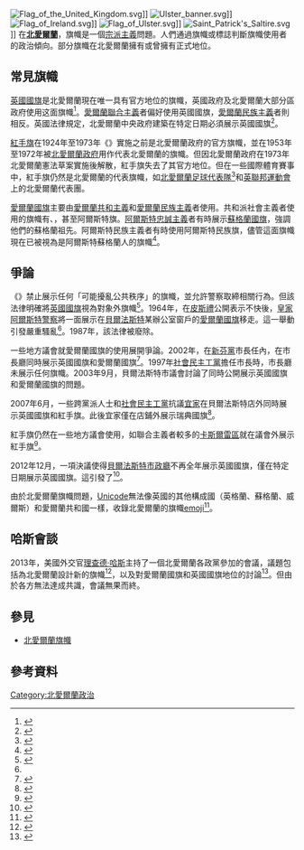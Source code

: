 {{NoteTA
|G1=People
|1=zh-cn:帕特里克;zh-tw:派屈克;zh-hk:派翠克;
}}
[[File:Flag_of_the_United_Kingdom.svg|thumb]]]]
[[File:Ulster_banner.svg|thumb]]]]
[[File:Flag_of_Ireland.svg|thumb]]]]
[[File:Flag_of_Ulster.svg|thumb]]]]
[[File:Saint_Patrick's_Saltire.svg|thumb]]]]
在'''[[北愛爾蘭|北愛爾蘭]]'''，旗幟是一個[[宗派主義|宗派主義]]問題。人們通過旗幟或標誌判斷旗幟使用者的政治傾向。部分旗幟在北愛爾蘭擁有或曾擁有正式地位。

==常見旗幟==
[[英國國旗|英國國旗]]是北愛爾蘭現在唯一具有官方地位的旗幟，英國政府及北愛爾蘭大部分區政府使用这面旗幟<ref>{{cite web|title=The Flags Regulations (Northern Ireland) 2000|url=http://www.niassembly.gov.uk/adhocs/flags/flags.pdf|accessdate=2011-10-05|format=PDF|work=Northern Ireland Assembly|archiveurl=https://web.archive.org/web/20110829141756/http://www.niassembly.gov.uk/adhocs/flags/flags.pdf|archivedate=2011-08-29|dead-url=yes}}</ref>。[[愛爾蘭聯合主義|愛爾蘭聯合主義]]者偏好使用英國國旗，[[愛爾蘭民族主義|愛爾蘭民族主義]]者則相反。英國法律規定，北愛爾蘭中央政府建築在特定日期必須展示英國國旗<ref>{{cite web|title=The Flags Regulations (Northern Ireland) 2000|url=https://www.legislation.gov.uk/nisr/2000/347/contents/made|accessdate=2021-03-28|work=lesgislation.gov.uk|archiveurl=https://web.archive.org/web/20091209115902/http://www.opsi.gov.uk/sr/sr2000/20000347.htm|archivedate=2009-12-09|dead-url=no}}</ref>。

[[紅手旗|紅手旗]]在1924年至1973年《{{link-en|1973年北愛爾蘭憲法草案|Northern Ireland Constitution Act 1973|北愛爾蘭憲法草案}}》實施之前是北愛爾蘭政府的官方旗幟，並在1953年至1972年被[[議會大廈_(北愛爾蘭)|北愛爾蘭政府]]用作代表北愛爾蘭的旗幟。但因北愛爾蘭政府在1973年北愛爾蘭憲法草案實施後解散，紅手旗失去了其官方地位。但在一些國際體育賽事中，紅手旗仍然是北愛爾蘭的代表旗幟，如[[北愛爾蘭足球代表隊|北愛爾蘭足球代表隊]]<ref>{{cite web|title=Northern Ireland|url=https://www.fifa.com/associations/association=nir/index.html|accessdate=2011-10-05|work=[[国际足球联合会|FIFA]]|archiveurl=https://web.archive.org/web/20110222035258/http://www.fifa.com/associations/association=nir/index.html|archivedate=2011-02-22|dead-url=no}}</ref>和[[英聯邦運動會|英聯邦運動會]]上的北愛爾蘭代表團。

[[愛爾蘭國旗|愛爾蘭國旗]]主要由[[愛爾蘭共和主義|愛爾蘭共和主義]]和[[愛爾蘭民族主義|愛爾蘭民族主義]]者使用。共和派社會主義者使用的旗幟有{{link-en|星犁旗|Starry Plough (flag)}}、{{link-en|日焰旗|Sunburst flag}}，甚至阿爾斯特旗。[[阿爾斯特忠誠主義|阿爾斯特忠誠主義]]者有時展示[[蘇格蘭國旗|蘇格蘭國旗]]，強調他們的蘇格蘭祖先。阿爾斯特民族主義者有時使用阿爾斯特民族旗，儘管這面旗幟現在已被視為是阿爾斯特蘇格蘭人的旗幟<ref>{{cite web|title=Symbols in Northern Ireland - Flags Used in the Region|url=https://cain.ulster.ac.uk/images/symbols/flags.htm|accessdate=2021-03-27|work=CAIN Web Service|archiveurl=https://web.archive.org/web/20210216100311/https://cain.ulster.ac.uk/images/symbols/flags.htm|archivedate=2021-02-16|dead-url=no}}</ref>。

==爭論==
《{{link-en|1954年北愛爾蘭旗幟和紋章法|Flags and Emblems (Display) Act (Northern Ireland) 1954}}》禁止展示任何「可能擾亂公共秩序」的旗幟，並允許警察取締相關行為。但該法律明確將[[英國國旗|英國國旗]]視為對象外旗幟<ref name="Hylland Eriksen">{{Cite book|title=Flag, Nation and Symbolism in Europe and America|url=https://books.google.com/books?id=scHXHTkRmZcC&pg=PA104|publisher=Routledge|date=2007-10-18|isbn=978-1-134-06696-4|page=104|language=en|first=Thomas Hylland|last=Eriksen|first2=Richard|last2=Jenkins|access-date=2021-03-28|archive-date=2016-06-29|archive-url=https://web.archive.org/web/20160629114932/https://books.google.com/books?id=scHXHTkRmZcC&pg=PA104|dead-url=no}}</ref>。1964年，在[[伊恩·佩斯利|皮斯禮]]公開表示不快後，[[皇家阿爾斯特警察|皇家阿爾斯特警察]]將一面展示在[[貝爾法斯特|貝爾法斯特]]某辦公室窗戶的[[愛爾蘭國旗|愛爾蘭國旗]]移走。這一舉動引發嚴重騷亂<ref name="Hylland Eriksen"/>。1987年，該法律被廢除。 

一些地方議會就愛爾蘭國旗的使用展開爭論。2002年，在[[新芬黨|新芬黨]]市長{{link-en|阿萊克斯·馬斯基|Alex Maskey}}任內，{{link-en|貝爾法斯特市議會|Belfast City Council}}在市長廳同時展示英國國旗和愛爾蘭國旗<ref>{{cite web|title=Tricolour raised in City Hall|url=http://news.bbc.co.uk/1/hi/northern_ireland/2236626.stm|accessdate=2012-07-27|date=2002-09-04|publisher=BBC|archiveurl=https://web.archive.org/web/20170819200737/http://news.bbc.co.uk/1/hi/northern_ireland/2236626.stm|archivedate=2017-08-19|dead-url=no}}</ref>。1997年[[社會民主工黨|社會民主工黨]]{{link-en|奧爾班·馬基尼斯|Alban Maginness}}擔任市長時，市長廳未展示任何旗幟。2003年9月，貝爾法斯特市議會討論了同時公開展示英國國旗和愛爾蘭國旗的問題。

2007年6月，一些跨黨派人士和[[社會民主工黨|社會民主工黨]]抗議[[宜家|宜家]]在貝爾法斯特店外同時展示英國國旗和紅手旗。此後宜家僅在店鋪外展示瑞典國旗<ref>{{cite news|url=http://news.bbc.co.uk/1/hi/northern_ireland/6746905.stm|title=No Union flag at new Ikea store|work=BBC News|date=2007-06-12|accessdate=2007-08-09|archivedate=2007-09-21|archiveurl=https://web.archive.org/web/20070921161522/http://news.bbc.co.uk/1/hi/northern_ireland/6746905.stm|dead-url=no}}</ref>。

紅手旗仍然在一些地方議會使用，如聯合主義者較多的[[卡斯爾雷區|卡斯爾雷區]]就在議會外展示紅手旗<ref>{{cite web|title=Castlereagh Borough Council, Northern Ireland|url=https://maps.google.com/maps?f=q&source=s_q&hl=en&geocode=&q=BT8+6RB&sll=54.573057,-5.883522&sspn=0.092342,0.33577&ie=UTF8&hq=&hnear=Belfast,+County+Antrim+BT8+6RB,+United+Kingdom&ll=54.565041,-5.908547&spn=0.000728,0.003645&z=19&layer=c&cbll=54.565011,-5.90838&panoid=scerOoEYaPbz-HoxX-xQtA&cbp=12,29.55,,0,0.6|accessdate=2011-09-26|author=Castlereagh|publisher=Maps.google.com|archiveurl=https://web.archive.org/web/20210328091629/https://www.google.com/maps?f=q&source=s_q&hl=en&geocode&q=BT8+6RB&sll=54.573057,-5.883522&sspn=0.092342,0.33577&ie=UTF8&hq&hnear=Belfast,+County+Antrim+BT8+6RB,+United+Kingdom&ll=54.565041,-5.908547&spn=0.000728,0.003645&z=19&layer=c&cbll=54.565011,-5.90838&panoid=scerOoEYaPbz-HoxX-xQtA&cbp=12,29.55,,0,0.6|archivedate=2021-03-28|dead-url=no}}</ref>。

2012年12月，一項決議使得[[貝爾法斯特市政廳|貝爾法斯特市政廳]]不再全年展示英國國旗，僅在特定日期展示英國國旗。這引發了{{link-en|貝爾法斯特市政廳旗幟抗議|Belfast City Hall flag protests}}<ref>{{cite news|url=https://www.bbc.co.uk/news/uk-northern-ireland-20652968|title=Belfast flag protests: Loyalists clash with police after rally|work=BBC News|date=2012-12-08|accessdate=2021-03-28|archivedate=2020-11-11|archiveurl=https://web.archive.org/web/20201111214238/https://www.bbc.co.uk/news/uk-northern-ireland-20652968|dead-url=no}}</ref>。

由於北愛爾蘭旗幟問題，[[Unicode|Unicode]]無法像英國的其他構成國（英格蘭、蘇格蘭、威爾斯）和愛爾蘭共和國一樣，收錄北愛爾蘭的旗幟[[emoji|emoji]]<ref>{{cite web|title=Why is there no Northern Irish flag in the new Emoji update?|url=http://www.newstalk.com/Why-is-there-no-Northern-Irish-flag-in-the-new-Emoji-update|accessdate=2017-10-06|date=2017-03-31|last=Dempsey|first=James|work=News Talk|archiveurl=https://web.archive.org/web/20171116053021/http://www.newstalk.com/Why-is-there-no-Northern-Irish-flag-in-the-new-Emoji-update|archivedate=2017-11-16|dead-url=no}}</ref>。

==哈斯會談==
2013年，美國外交官[[理查德·哈斯|理查德·哈斯]]主持了一個北愛爾蘭各政黨參加的會議，議題包括為北愛爾蘭設計新的旗幟<ref>{{cite web|title=Haass proposes new body to investigate Troubles killings|url=https://www.irishtimes.com/news/ireland/irish-news/haass-proposes-new-body-to-investigate-troubles-killings-1.1629610|accessdate=2021-03-28|date=2013-12-16|work=The Irish Times|archiveurl=https://web.archive.org/web/20201129202232/https://www.irishtimes.com/news/ireland/irish-news/haass-proposes-new-body-to-investigate-troubles-killings-1.1629610|archivedate=2020-11-29|dead-url=no}}</ref>，以及對愛爾蘭國旗和英國國旗地位的討論<ref>{{cite web|title=Final draft on dealing with Northern Ireland's past released after failure on agreement|url=http://www.belfasttelegraph.co.uk/news/local-national/northern-ireland/final-draft-on-dealing-with-northern-irelands-past-released-after-failure-on-agreement-29878841.html|accessdate=2014-01-28|date=2013-12-31|work=Belfast Telegraph|archiveurl=https://web.archive.org/web/20140102074049/http://www.belfasttelegraph.co.uk/news/local-national/northern-ireland/final-draft-on-dealing-with-northern-irelands-past-released-after-failure-on-agreement-29878841.html|archivedate=2014-01-02|dead-url=no}}</ref>。但由於各方無法達成共識，會議無果而終。

==參見==
* [[北愛爾蘭旗幟|北愛爾蘭旗幟]]

==參考資料==
{{reflist}}

[[Category:北愛爾蘭政治|Category:北愛爾蘭政治]]